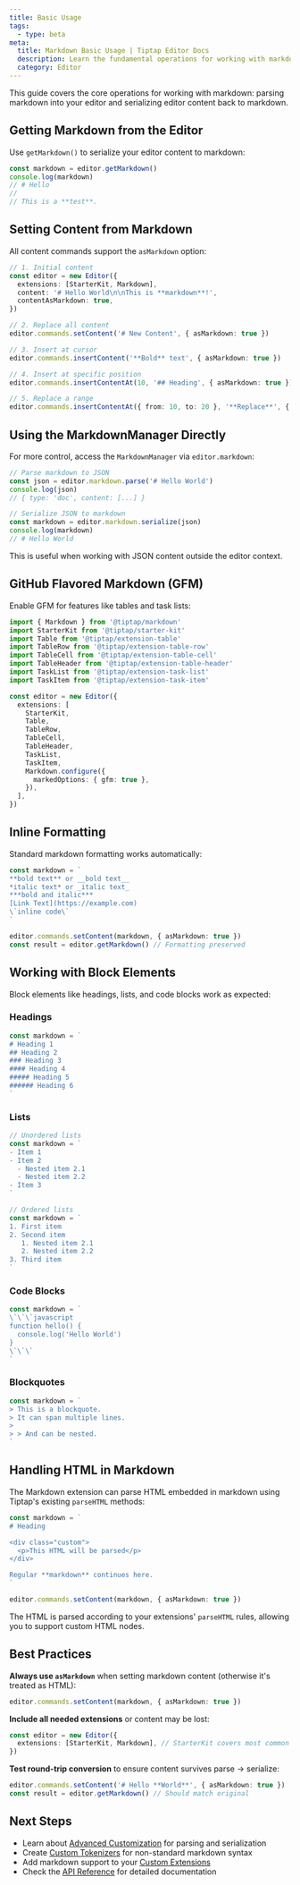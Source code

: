 ```yaml
---
title: Basic Usage
tags:
  - type: beta
meta:
  title: Markdown Basic Usage | Tiptap Editor Docs
  description: Learn the fundamental operations for working with markdown in Tiptap. This guide covers parsing, serialization, and common tasks.
  category: Editor
---
```


This guide covers the core operations for working with markdown: parsing markdown into your editor and serializing editor content back to markdown.

## Getting Markdown from the Editor

Use `getMarkdown()` to serialize your editor content to markdown:

```typescript
const markdown = editor.getMarkdown()
console.log(markdown)
// # Hello
//
// This is a **test**.
```

## Setting Content from Markdown

All content commands support the `asMarkdown` option:

```typescript
// 1. Initial content
const editor = new Editor({
  extensions: [StarterKit, Markdown],
  content: '# Hello World\n\nThis is **markdown**!',
  contentAsMarkdown: true,
})

// 2. Replace all content
editor.commands.setContent('# New Content', { asMarkdown: true })

// 3. Insert at cursor
editor.commands.insertContent('**Bold** text', { asMarkdown: true })

// 4. Insert at specific position
editor.commands.insertContentAt(10, '## Heading', { asMarkdown: true })

// 5. Replace a range
editor.commands.insertContentAt({ from: 10, to: 20 }, '**Replace**', { asMarkdown: true })
```

## Using the MarkdownManager Directly

For more control, access the `MarkdownManager` via `editor.markdown`:

```typescript
// Parse markdown to JSON
const json = editor.markdown.parse('# Hello World')
console.log(json)
// { type: 'doc', content: [...] }

// Serialize JSON to markdown
const markdown = editor.markdown.serialize(json)
console.log(markdown)
// # Hello World
```

This is useful when working with JSON content outside the editor context.

## GitHub Flavored Markdown (GFM)

Enable GFM for features like tables and task lists:

```typescript
import { Markdown } from '@tiptap/markdown'
import StarterKit from '@tiptap/starter-kit'
import Table from '@tiptap/extension-table'
import TableRow from '@tiptap/extension-table-row'
import TableCell from '@tiptap/extension-table-cell'
import TableHeader from '@tiptap/extension-table-header'
import TaskList from '@tiptap/extension-task-list'
import TaskItem from '@tiptap/extension-task-item'

const editor = new Editor({
  extensions: [
    StarterKit,
    Table,
    TableRow,
    TableCell,
    TableHeader,
    TaskList,
    TaskItem,
    Markdown.configure({
      markedOptions: { gfm: true },
    }),
  ],
})
```

## Inline Formatting

Standard markdown formatting works automatically:

```typescript
const markdown = `
**bold text** or __bold text__
*italic text* or _italic text_
***bold and italic***
[Link Text](https://example.com)
\`inline code\`
`

editor.commands.setContent(markdown, { asMarkdown: true })
const result = editor.getMarkdown() // Formatting preserved
```

## Working with Block Elements

Block elements like headings, lists, and code blocks work as expected:

### Headings

```typescript
const markdown = `
# Heading 1
## Heading 2
### Heading 3
#### Heading 4
##### Heading 5
###### Heading 6
`
```

### Lists

```typescript
// Unordered lists
const markdown = `
- Item 1
- Item 2
  - Nested item 2.1
  - Nested item 2.2
- Item 3
`

// Ordered lists
const markdown = `
1. First item
2. Second item
   1. Nested item 2.1
   2. Nested item 2.2
3. Third item
`
```

### Code Blocks

```typescript
const markdown = `
\`\`\`javascript
function hello() {
  console.log('Hello World')
}
\`\`\`
`
```

### Blockquotes

```typescript
const markdown = `
> This is a blockquote.
> It can span multiple lines.
>
> > And can be nested.
`
```

## Handling HTML in Markdown

The Markdown extension can parse HTML embedded in markdown using Tiptap's existing `parseHTML` methods:

```typescript
const markdown = `
# Heading

<div class="custom">
  <p>This HTML will be parsed</p>
</div>

Regular **markdown** continues here.
`

editor.commands.setContent(markdown, { asMarkdown: true })
```

The HTML is parsed according to your extensions' `parseHTML` rules, allowing you to support custom HTML nodes.

## Best Practices

**Always use `asMarkdown`** when setting markdown content (otherwise it's treated as HTML):

```typescript
editor.commands.setContent(markdown, { asMarkdown: true })
```

**Include all needed extensions** or content may be lost:

```typescript
const editor = new Editor({
  extensions: [StarterKit, Markdown], // StarterKit covers most common nodes
})
```

**Test round-trip conversion** to ensure content survives parse → serialize:

```typescript
editor.commands.setContent('# Hello **World**', { asMarkdown: true })
const result = editor.getMarkdown() // Should match original
```

## Next Steps

- Learn about [Advanced Customization](./advanced-usage) for parsing and serialization
- Create [Custom Tokenizers](./custom-tokenizers) for non-standard markdown syntax
- Add markdown support to your [Custom Extensions](./extension-integration)
- Check the [API Reference](./api) for detailed documentation
